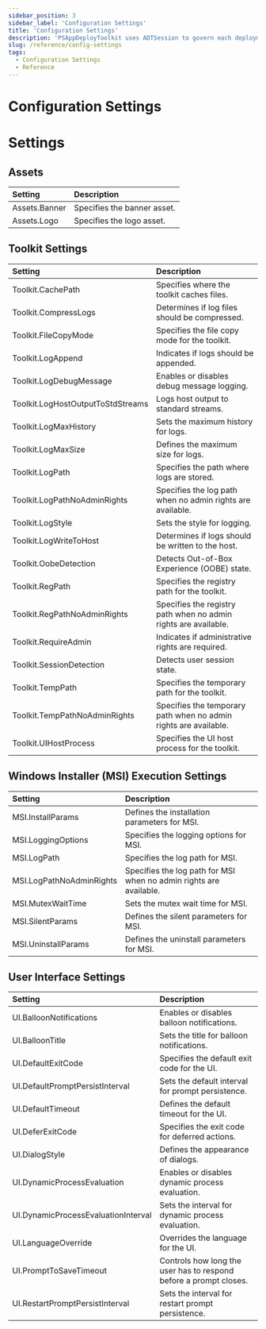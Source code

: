 ```yaml
---
sidebar_position: 3
sidebar_label: 'Configuration Settings'
title: 'Configuration Settings'
description: 'PSAppDeployToolkit uses ADTSession to govern each deployment. You can find more information here'
slug: /reference/config-settings
tags:
  - Configuration Settings
  - Reference
---
```


# Configuration Settings

# Settings

## Assets

| Setting       | Description                 |
|:--------------|:----------------------------|
| Assets.Banner | Specifies the banner asset. |
| Assets.Logo   | Specifies the logo asset.   |

## Toolkit Settings
| Setting                           | Description                                                      |
|:----------------------------------|:-----------------------------------------------------------------|
| Toolkit.CachePath                 | Specifies where the toolkit caches files.                        |
| Toolkit.CompressLogs              | Determines if log files should be compressed.                    |
| Toolkit.FileCopyMode              | Specifies the file copy mode for the toolkit.                    |
| Toolkit.LogAppend                 | Indicates if logs should be appended.                            |
| Toolkit.LogDebugMessage           | Enables or disables debug message logging.                       |
| Toolkit.LogHostOutputToStdStreams | Logs host output to standard streams.                            |
| Toolkit.LogMaxHistory             | Sets the maximum history for logs.                               |
| Toolkit.LogMaxSize                | Defines the maximum size for logs.                               |
| Toolkit.LogPath                   | Specifies the path where logs are stored.                        |
| Toolkit.LogPathNoAdminRights      | Specifies the log path when no admin rights are available.       |
| Toolkit.LogStyle                  | Sets the style for logging.                                      |
| Toolkit.LogWriteToHost            | Determines if logs should be written to the host.                |
| Toolkit.OobeDetection             | Detects Out-of-Box Experience (OOBE) state.                      |
| Toolkit.RegPath                   | Specifies the registry path for the toolkit.                     |
| Toolkit.RegPathNoAdminRights      | Specifies the registry path when no admin rights are available.  |
| Toolkit.RequireAdmin              | Indicates if administrative rights are required.                 |
| Toolkit.SessionDetection          | Detects user session state.                                      |
| Toolkit.TempPath                  | Specifies the temporary path for the toolkit.                    |
| Toolkit.TempPathNoAdminRights     | Specifies the temporary path when no admin rights are available. |
| Toolkit.UIHostProcess             | Specifies the UI host process for the toolkit.                   |

## Windows Installer (MSI) Execution Settings
| Setting                  | Description                                                        |
|:-------------------------|:-------------------------------------------------------------------|
| MSI.InstallParams        | Defines the installation parameters for MSI.                       |
| MSI.LoggingOptions       | Specifies the logging options for MSI.                             |
| MSI.LogPath              | Specifies the log path for MSI.                                    |
| MSI.LogPathNoAdminRights | Specifies the log path for MSI when no admin rights are available. |
| MSI.MutexWaitTime        | Sets the mutex wait time for MSI.                                  |
| MSI.SilentParams         | Defines the silent parameters for MSI.                             |
| MSI.UninstallParams      | Defines the uninstall parameters for MSI.                          |

## User Interface Settings
| Setting                             | Description                                       |
|:------------------------------------|:--------------------------------------------------|
| UI.BalloonNotifications             | Enables or disables balloon notifications.        |
| UI.BalloonTitle                     | Sets the title for balloon notifications.         |
| UI.DefaultExitCode                  | Specifies the default exit code for the UI.       |
| UI.DefaultPromptPersistInterval     | Sets the default interval for prompt persistence. |
| UI.DefaultTimeout                   | Defines the default timeout for the UI.           |
| UI.DeferExitCode                    | Specifies the exit code for deferred actions.     |
| UI.DialogStyle                      | Defines the appearance of dialogs.                |
| UI.DynamicProcessEvaluation         | Enables or disables dynamic process evaluation.   |
| UI.DynamicProcessEvaluationInterval | Sets the interval for dynamic process evaluation. |
| UI.LanguageOverride                 | Overrides the language for the UI.                |
| UI.PromptToSaveTimeout              | Controls how long the user has to respond before a prompt closes. |
| UI.RestartPromptPersistInterval     | Sets the interval for restart prompt persistence. |
